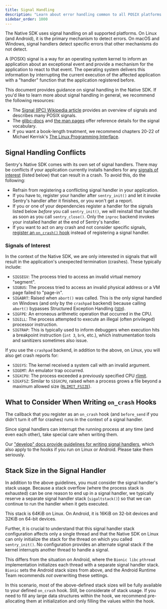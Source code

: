 ```yaml
---
title: Signal Handling
description: "Learn about error handling common to all POSIX platforms."
sidebar_order: 1000
---
```

The Native SDK uses signal handling on all supported platforms. On Linux (and Android), it is the primary mechanism to detect errors. On macOS and Windows, signal handlers detect specific errors that other mechanisms do not detect.

A (POSIX) signal is a way for an operating system kernel to inform an application about an exceptional event and provide a mechanism for the application to react to that event. The operating system delivers this information by interrupting the current execution of the affected  application with a "handler" function that the application registered before.

This document provides guidance on signal handling in the Native SDK. If you'd like to learn more about signal handling in general, we recommend the following resources:

* The [Signal (IPC) Wikipedia article](https://en.wikipedia.org/wiki/Signal_(IPC)) provides an overview of signals and describes many POSIX signals.
* The [glibc-docs](https://www.gnu.org/software/libc/manual/html_node/Signal-Handling.html) and [the man pages](https://man7.org/linux/man-pages/man7/signal.7.html) offer reference details for the signal vocabulary.
* If you want a book-length treatment, we recommend chapters 20-22 of Michael Kerrisk's [The Linux Programming Interface](https://man7.org/tlpi/).
 
## Signal Handling Conflicts

Sentry's Native SDK comes with its own set of signal handlers. There may be conflicts if your application currently installs handlers for any [signals of interest](#signals-of-interest) (listed below) that can result in a crash. To avoid this, do the following:

* Refrain from registering a conflicting signal handler in your application.
* If you have to, register your handler after `sentry_init()` and let it invoke Sentry's handler after it finishes, or you won't get a report.
* If you or one of your dependencies register a handler for the signals listed below _before_ you call `sentry_init()`, we will reinstall that handler as soon as you call `sentry_close()`. Only the `inproc` backend invokes your installed handler at the end of Sentry's handler.
* If you want to act on any crash and not consider specific signals, [register an `on_crash()` hook](https://docs.sentry.io/platforms/native/configuration/filtering/#using-on_crash) instead of registering a signal handler.

### Signals of Interest

In the context of the Native SDK, we are only interested in signals that will result in the application's unexpected termination (crashes). These typically include:

* `SIGSEGV`: The process tried to access an invalid virtual memory "segment".
* `SIGBUS`: The process tried to access an invalid physical address or a VM page failed to "page-in".
* `SIGABRT`: Raised when `abort()` was called. This is the only signal handled on Windows (and only by the `crashpad` backend) because calling `abort()` bypasses Structured Exception Handling ([`SEH`](https://learn.microsoft.com/en-us/windows/win32/debug/structured-exception-handling)).
* `SIGFPE`: An erroneous arithmetic operation that occurred in the CPU.
* `SIGILL`: The process attempted to execute an illegal (often privileged) processor instruction.
* `SIGTRAP`: This is typically used to inform debuggers when execution hits a breakpoint instruction (`int 3`, `brk`, etc.), which instrumentation tools and sanitizers sometimes also issue.

If you use the `crashpad` backend, in addition to the above, on Linux, you will also get crash reports for:

* `SIGSYS`: The kernel received a system call with an invalid argument.
* `SIGEMT`: An emulator trap occurred.
* `SIGXCPU`: The process exceeded a previously specified CPU [rlimit](https://pubs.opengroup.org/onlinepubs/9699919799/functions/getrlimit.html).
* `SIGXFSZ`: Similar to `SIGXCPU`, raised when a process grows a file beyond a maximum allowed size ([`RLIMIT_FSIZE`](https://man7.org/linux/man-pages/man2/getrlimit.2.html)). 

## What to Consider When Writing `on_crash` Hooks

The callback that you register as an `on_crash` hook (and `before_send` if you didn't turn it off for crashes) runs in the context of a signal handler.

Since signal handlers can interrupt the running process at any time (and even each other), take  special care when writing them. 

Our ["develop" docs provide guidelines for writing signal handlers](https://develop.sentry.dev/sdk/signal-handlers/), which also apply to the hooks if you run on Linux or Android. Please take them seriously.

## Stack Size in the Signal Handler

In addition to the above guidelines, you must consider the signal handler's stack usage. Because a stack overflow (where the process stack is exhausted) can be one reason to end up in a signal handler, we typically reserve a separate signal handler stack (`sigaltstack()`) so that we can continue to run the handler when it gets executed.

This stack is 64KiB on Linux. On Android, it is 16KiB on 32-bit devices and 32KiB on 64-bit devices.

Further, it is crucial to understand that this signal handler stack configuration affects only a single thread and that the Native SDK on Linux can only initialize the stack for the thread on which you called `sentry_init()`. No configuration provides an alternate signal stack if the kernel interrupts another thread to handle a signal.

This differs from the situation on Android, where the `Bionic libc` `pthread` implementation initializes each thread with a separate signal handler stack. `Bionic` sets the Android stack sizes from above, and the Android Runtime Team recommends _not_ overwriting these settings.

In this scenario, most of the above-defined stack sizes will be fully available to your defined `on_crash` hook. Still, be considerate of stack usage. If you need to fill any large data structures within the hook, we recommend pre-allocating them at initialization and only filling the values within the hook.
